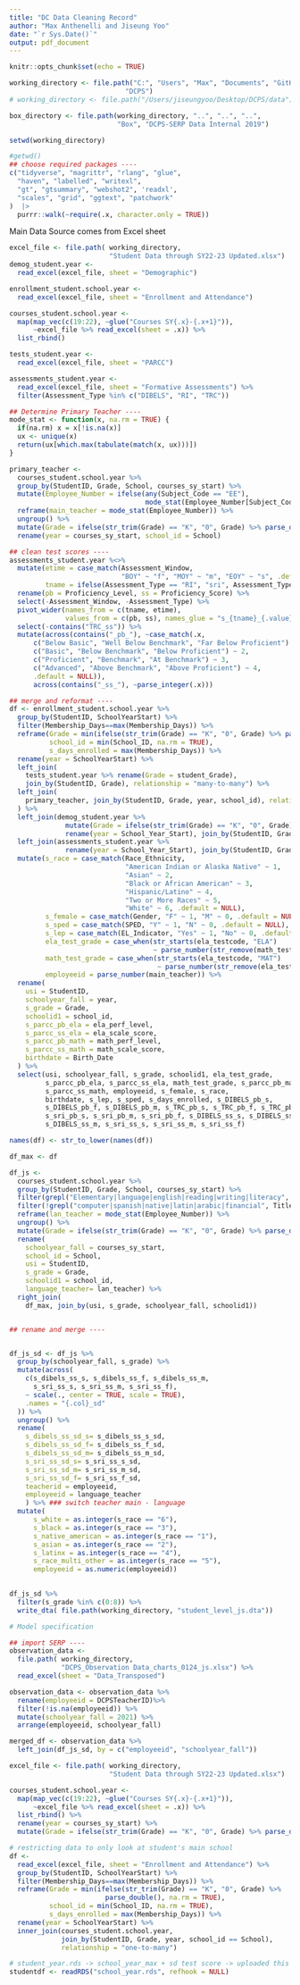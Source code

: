 ```yaml
---
title: "DC Data Cleaning Record"
author: "Max Anthenelli and Jiseung Yoo"
date: "`r Sys.Date()`"
output: pdf_document
---
```


```r
knitr::opts_chunk$set(echo = TRUE)

working_directory <- file.path("C:", "Users", "Max", "Documents", "GitHub",
                             "DCPS")
# working_directory <- file.path("/Users/jiseungyoo/Desktop/DCPS/data")

box_directory <- file.path(working_directory, "..", "..", "..", 
                           "Box", "DCPS-SERP Data Internal 2019")

setwd(working_directory)

#getwd()
## choose required packages ----
c("tidyverse", "magrittr", "rlang", "glue",
  "haven", "labelled", "writexl",
  "gt", "gtsummary", "webshot2", 'readxl',
  "scales", "grid", "ggtext", "patchwork"
)  |>
  purrr::walk(~require(.x, character.only = TRUE))
```

Main Data Source comes from Excel sheet

```r
excel_file <- file.path( working_directory, 
                         "Student Data through SY22-23 Updated.xlsx") 
demog_student.year <-
  read_excel(excel_file, sheet = "Demographic")

enrollment_student.school.year <- 
  read_excel(excel_file, sheet = "Enrollment and Attendance")

courses_student.school.year <-   
  map(map_vec(c(19:22), ~glue("Courses SY{.x}-{.x+1}")),
      ~excel_file %>% read_excel(sheet = .x)) %>% 
  list_rbind()

tests_student.year <- 
  read_excel(excel_file, sheet = "PARCC")

assessments_student.year <-
  read_excel(excel_file, sheet = "Formative Assessments") %>% 
  filter(Assessment_Type %in% c("DIBELS", "RI", "TRC")) 

## Determine Primary Teacher ----
mode_stat <- function(x, na.rm = TRUE) {
  if(na.rm) x = x[!is.na(x)]
  ux <- unique(x)
  return(ux[which.max(tabulate(match(x, ux)))])
}

primary_teacher <- 
  courses_student.school.year %>% 
  group_by(StudentID, Grade, School, courses_sy_start) %>%
  mutate(Employee_Number = ifelse(any(Subject_Code == "EE"),
                                  mode_stat(Employee_Number[Subject_Code == "EE"]), Employee_Number)) %>%
  reframe(main_teacher = mode_stat(Employee_Number)) %>% 
  ungroup() %>% 
  mutate(Grade = ifelse(str_trim(Grade) == "K", "0", Grade) %>% parse_double()) %>% 
  rename(year = courses_sy_start, school_id = School)

## clean test scores ----
assessments_student.year %<>%
  mutate(etime = case_match(Assessment_Window,
                            "BOY" ~ "f", "MOY" ~ "m", "EOY" ~ "s", .default = NULL),
         tname = ifelse(Assessment_Type == "RI", "sri", Assessment_Type)) %>%
  rename(pb = Proficiency_Level, ss = Proficiency_Score) %>%
  select(-Assessment_Window, -Assessment_Type) %>% 
  pivot_wider(names_from = c(tname, etime), 
              values_from = c(pb, ss), names_glue = "s_{tname}_{.value}_{etime}") %>% 
  select(-contains("TRC_ss")) %>% 
  mutate(across(contains("_pb_"), ~case_match(.x, 
      c("Below Basic", "Well Below Benchmark", "Far Below Proficient") ~ 1, 
      c("Basic", "Below Benchmark", "Below Proficient") ~ 2, 
      c("Proficient", "Benchmark", "At Benchmark") ~ 3, 
      c("Advanced", "Above Benchmark", "Above Proficient") ~ 4, 
      .default = NULL)), 
      across(contains("_ss_"), ~parse_integer(.x)))

## merge and reformat ----
df <- enrollment_student.school.year %>% 
  group_by(StudentID, SchoolYearStart) %>% 
  filter(Membership_Days==max(Membership_Days)) %>% 
  reframe(Grade = min(ifelse(str_trim(Grade) == "K", "0", Grade) %>% parse_double(), na.rm = TRUE),
          school_id = min(School_ID, na.rm = TRUE), 
          s_days_enrolled = max(Membership_Days)) %>% 
  rename(year = SchoolYearStart) %>% 
  left_join(
    tests_student.year %>% rename(Grade = student_Grade),
    join_by(StudentID, Grade), relationship = "many-to-many") %>% 
  left_join(
    primary_teacher, join_by(StudentID, Grade, year, school_id), relationship = "many-to-many"
  ) %>% 
  left_join(demog_student.year %>% 
              mutate(Grade = ifelse(str_trim(Grade) == "K", "0", Grade) %>% parse_double()) %>%
              rename(year = School_Year_Start), join_by(StudentID, Grade, year)) %>% 
  left_join(assessments_student.year %>% 
              rename(year = School_Year_Start), join_by(StudentID, Grade, year)) %>%
  mutate(s_race = case_match(Race_Ethnicity,
                             "American Indian or Alaska Native" ~ 1,
                             "Asian" ~ 2,
                             "Black or African American" ~ 3,
                             "Hispanic/Latino" ~ 4,
                             "Two or More Races" ~ 5,
                             "White" ~ 6, .default = NULL),
         s_female = case_match(Gender, "F" ~ 1, "M" ~ 0, .default = NULL),
         s_sped = case_match(SPED, "Y" ~ 1, "N" ~ 0, .default = NULL),
         s_lep = case_match(EL_Indicator, "Yes" ~ 1, "No" ~ 0, .default = NULL),
         ela_test_grade = case_when(str_starts(ela_testcode, "ELA")
                                    ~ parse_number(str_remove(math_testcode, "ELA")), .default = NULL),
         math_test_grade = case_when(str_starts(ela_testcode, "MAT")
                                     ~ parse_number(str_remove(ela_testcode, "MAT")), .default = NULL),
         employeeid = parse_number(main_teacher)) %>% 
  rename(
    usi = StudentID,
    schoolyear_fall = year,
    s_grade = Grade,
    schoolid1 = school_id,
    s_parcc_pb_ela = ela_perf_level,
    s_parcc_ss_ela = ela_scale_score,
    s_parcc_pb_math = math_perf_level,
    s_parcc_ss_math = math_scale_score,
    birthdate = Birth_Date
  ) %>% 
  select(usi, schoolyear_fall, s_grade, schoolid1, ela_test_grade, 
         s_parcc_pb_ela, s_parcc_ss_ela, math_test_grade, s_parcc_pb_math,
         s_parcc_ss_math, employeeid, s_female, s_race,
         birthdate, s_lep, s_sped, s_days_enrolled, s_DIBELS_pb_s, 
         s_DIBELS_pb_f, s_DIBELS_pb_m, s_TRC_pb_s, s_TRC_pb_f, s_TRC_pb_m,
         s_sri_pb_s, s_sri_pb_m, s_sri_pb_f, s_DIBELS_ss_s, s_DIBELS_ss_f, 
         s_DIBELS_ss_m, s_sri_ss_s, s_sri_ss_m, s_sri_ss_f)

names(df) <- str_to_lower(names(df))

df_max <- df

df_js <- 
  courses_student.school.year %>% 
  group_by(StudentID, Grade, School, courses_sy_start) %>%
  filter(grepl("Elementary|language|english|reading|writing|literacy", Title, ignore.case = TRUE))%>%
  filter(!grepl("computer|spanish|native|latin|arabic|financial", Title, ignore.case = TRUE))  %>%
  reframe(lan_teacher = mode_stat(Employee_Number)) %>% 
  ungroup() %>% 
  mutate(Grade = ifelse(str_trim(Grade) == "K", "0", Grade) %>% parse_double()) %>% 
  rename(
    schoolyear_fall = courses_sy_start,
    school_id = School,
    usi = StudentID,
    s_grade = Grade,
    schoolid1 = school_id,
    language_teacher= lan_teacher) %>% 
  right_join(
    df_max, join_by(usi, s_grade, schoolyear_fall, schoolid1))


## rename and merge ----


df_js_sd <- df_js %>%
  group_by(schoolyear_fall, s_grade) %>%
  mutate(across(
    c(s_dibels_ss_s, s_dibels_ss_f, s_dibels_ss_m,
      s_sri_ss_s, s_sri_ss_m, s_sri_ss_f),
    ~ scale(., center = TRUE, scale = TRUE),
    .names = "{.col}_sd"
  )) %>%
  ungroup() %>%
  rename(
    s_dibels_ss_sd_s= s_dibels_ss_s_sd, 
    s_dibels_ss_sd_f= s_dibels_ss_f_sd, 
    s_dibels_ss_sd_m= s_dibels_ss_m_sd, 
    s_sri_ss_sd_s= s_sri_ss_s_sd, 
    s_sri_ss_sd_m= s_sri_ss_m_sd, 
    s_sri_ss_sd_f= s_sri_ss_f_sd,
    teacherid = employeeid,
    employeeid = language_teacher
    ) %>% ### switch teacher main - language
  mutate(
      s_white = as.integer(s_race == "6"),
      s_black = as.integer(s_race == "3"),
      s_native_american = as.integer(s_race == "1"),
      s_asian = as.integer(s_race == "2"),
      s_latinx = as.integer(s_race == "4"),
      s_race_multi_other = as.integer(s_race == "5"),
      employeeid = as.numeric(employeeid))
  

df_js_sd %>%
  filter(s_grade %in% c(0:8)) %>% 
  write_dta( file.path(working_directory, "student_level_js.dta"))

# Model specification

## import SERP ---- 
observation_data <-
  file.path( working_directory, 
             "DCPS_Observation Data_charts_0124_js.xlsx") %>%  
  read_excel(sheet = "Data_Transposed")

observation_data <- observation_data %>%
  rename(employeeid = DCPSTeacherID)%>%
  filter(!is.na(employeeid)) %>% 
  mutate(schoolyear_fall = 2021) %>% 
  arrange(employeeid, schoolyear_fall)

merged_df <- observation_data %>%
  left_join(df_js_sd, by = c("employeeid", "schoolyear_fall"))
```





```r
excel_file <- file.path( working_directory,
                         "Student Data through SY22-23 Updated.xlsx")

courses_student.school.year <-   
  map(map_vec(c(19:22), ~glue("Courses SY{.x}-{.x+1}")),
      ~excel_file %>% read_excel(sheet = .x)) %>% 
  list_rbind() %>% 
  rename(year = courses_sy_start) %>% 
  mutate(Grade = ifelse(str_trim(Grade) == "K", "0", Grade) %>% parse_double())

# restricting data to only look at student's main school 
df <- 
  read_excel(excel_file, sheet = "Enrollment and Attendance") %>% 
  group_by(StudentID, SchoolYearStart) %>% 
  filter(Membership_Days==max(Membership_Days)) %>% 
  reframe(Grade = min(ifelse(str_trim(Grade) == "K", "0", Grade) %>%
                        parse_double(), na.rm = TRUE),
          school_id = min(School_ID, na.rm = TRUE), 
          s_days_enrolled = max(Membership_Days)) %>% 
  rename(year = SchoolYearStart) %>%
  inner_join(courses_student.school.year, 
             join_by(StudentID, Grade, year, school_id == School),
             relationship = "one-to-many")

# student_year.rds -> school_year_max + sd test score -> uploaded this file to Box (Mar 4)
studentdf <- readRDS("school_year.rds", refhook = NULL)
```


